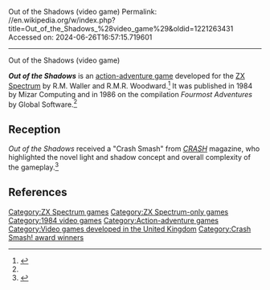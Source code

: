 Out of the Shadows (video game)
Permalink: //en.wikipedia.org/w/index.php?title=Out_of_the_Shadows_%28video_game%29&oldid=1221263431
Accessed on: 2024-06-26T16:57:15.719601



------
Out of the Shadows (video game)
{{Infobox video game
| title          = Out of the Shadows
| designer       = R.W. Waller<br>R.M.R. Woodward
| publisher      = Mizar Computing
| released       = 1984
| genre          = [[Action-adventure game|Action-adventure]]
| modes          = [[Single-player]]
| platforms      = [[ZX Spectrum]]
}}

'''''Out of the Shadows''''' is an [[action-adventure game]] developed for the [[ZX Spectrum]] by R.M. Waller and R.M.R. Woodward.<ref name="wos">{{cite web|url=http://www.worldofspectrum.org/infoseekid.cgi?id=0006772|title=Out of the Shadows|work=World of Spectrum|accessdate=2008-12-08}}</ref> It was published in 1984 by Mizar Computing and in 1986 on the compilation ''Fourmost Adventures'' by Global Software.<ref name="wos"/>

==Reception==
{{Video game reviews
| award1Pub = ''Crash''
| award1 = Smash<ref>Game review, Crash magazine, [[Newsfield Publications]], issue 11, December 1984</ref>
}}
''Out of the Shadows'' received a "Crash Smash" from ''[[CRASH (magazine)|CRASH]]'' magazine, who highlighted the novel light and shadow concept and overall complexity of the gameplay.<ref name="crash">{{cite journal |journal=CRASH |url=http://www.crashonline.org.uk/11/outofts.htm |issue=11 |date=December 1984 |title=CRASH 11 - Out of the Shadows}}</ref>

==References==
{{reflist}}

[[Category:ZX Spectrum games]]
[[Category:ZX Spectrum-only games]]
[[Category:1984 video games]]
[[Category:Action-adventure games]]
[[Category:Video games developed in the United Kingdom]]
[[Category:Crash Smash! award winners]]


{{action-adventure-videogame-stub}}
